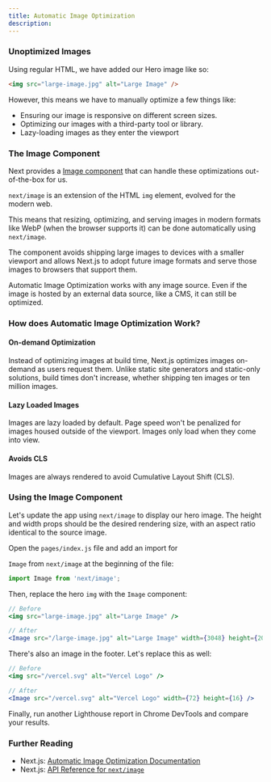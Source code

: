 ```yaml
---
title: Automatic Image Optimization
description:
---
```


### Unoptimized Images

Using regular HTML, we have added our Hero image like so:

```html
<img src="large-image.jpg" alt="Large Image" />
```

However, this means we have to manually optimize a few things like:

- Ensuring our image is responsive on different screen sizes.
- Optimizing our images with a third-party tool or library.
- Lazy-loading images as they enter the viewport

### The Image Component

Next provides a [Image component](/docs/api-reference/next/image) that can handle these optimizations out-of-the-box for us.

`next/image` is an extension of the HTML `img` element, evolved for the modern web.

This means that resizing, optimizing, and serving images in modern formats like WebP (when the browser supports it) can be done automatically using `next/image`.

The component avoids shipping large images to devices with a smaller viewport and allows Next.js to adopt future image formats and serve those images to
browsers that support them.

Automatic Image Optimization works with any image source. Even if the image is hosted by an external data source, like a CMS, it can still be optimized.

### How does Automatic Image Optimization Work?

#### On-demand Optimization

Instead of optimizing images at build time, Next.js optimizes images on-demand as users request them. Unlike static site generators and static-only solutions, build times don't increase, whether shipping ten images or ten million images.

#### Lazy Loaded Images

Images are lazy loaded by default. Page speed won't be penalized for images
housed outside of the viewport. Images only load when they come into view.

#### Avoids CLS

Images are always rendered to avoid Cumulative Layout Shift (CLS).

### Using the Image Component

Let's update the app using `next/image` to display our hero image. The height and width props should be the desired rendering size, with an aspect ratio identical to the source image.

Open the `pages/index.js` file and add an import for

`Image` from `next/image` at the beginning of the file:

```jsx
import Image from 'next/image';
```

Then, replace the hero `img` with the `Image` component:

```jsx
// Before
<img src="large-image.jpg" alt="Large Image" />

// After
<Image src="/large-image.jpg" alt="Large Image" width={3048} height={2024} />
```

There's also an image in the footer. Let's replace this as well:

```jsx
// Before
<img src="/vercel.svg" alt="Vercel Logo" />

// After
<Image src="/vercel.svg" alt="Vercel Logo" width={72} height={16} />
```

Finally, run another Lighthouse report in Chrome DevTools and compare your results.

### Further Reading

- Next.js: [Automatic Image Optimization Documentation](/docs/basic-features/image-optimization)
- Next.js: [API Reference for `next/image`](/docs/api-reference/next/image)
